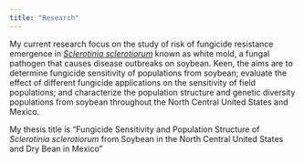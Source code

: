 ```yaml
---
title: "Research"
---
```

  
  
  
  
My current research focus on the study of risk of fungicide resistance emergence in [_Sclerotinia sclerotiorum_](https://onlinelibrary.wiley.com/doi/full/10.1111/j.1364-3703.2005.00316.x)
known as white mold, a fungal pathogen that causes disease outbreaks on soybean. Keen, the aims are  to determine fungicide sensitivity of populations from soybean; evaluate the effect of different fungicide applications on the sensitivity of field populations; and characterize the population structure and genetic diversity populations from soybean throughout the North Central United States and Mexico.

My thesis title is "Fungicide Sensitivity and Population Structure of _Sclerotinia sclerotiorum_ from Soybean in
the North Central United States and Dry Bean
in Mexico"
